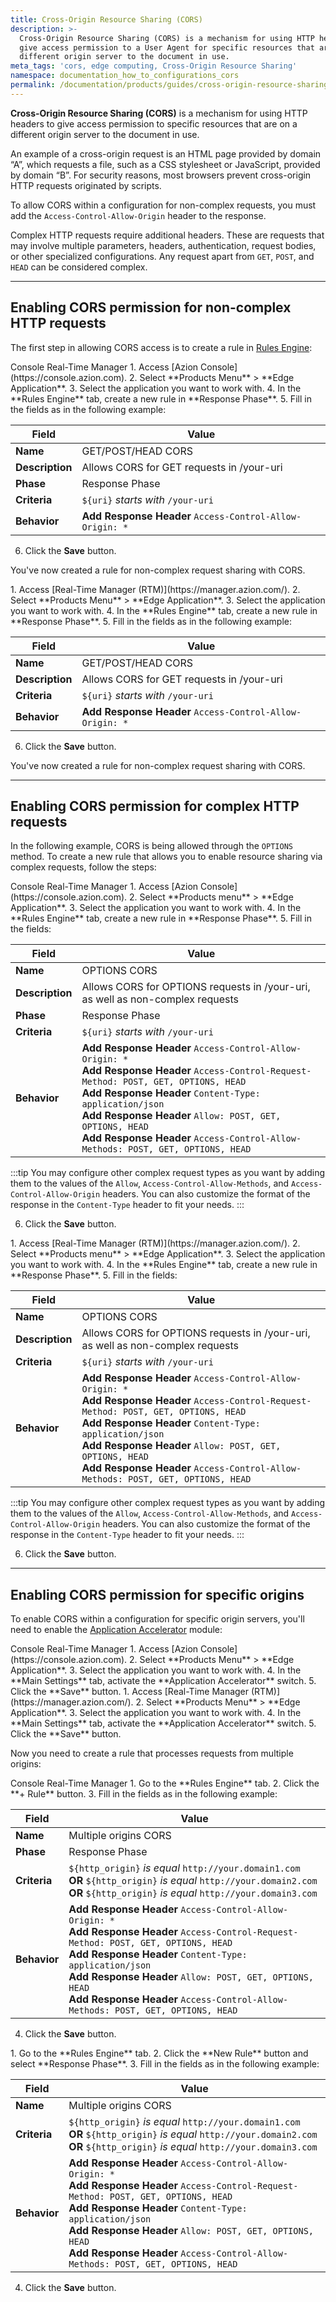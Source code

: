 ```yaml
---
title: Cross-Origin Resource Sharing (CORS)
description: >-
  Cross-Origin Resource Sharing (CORS) is a mechanism for using HTTP headers to
  give access permission to a User Agent for specific resources that are on a
  different origin server to the document in use.
meta_tags: 'cors, edge computing, Cross-Origin Resource Sharing'
namespace: documentation_how_to_configurations_cors
permalink: /documentation/products/guides/cross-origin-resource-sharing-cors/
---
```



<InterfaceNote />

**Cross-Origin Resource Sharing (CORS)** is a mechanism for using HTTP headers to give access permission to specific resources that are on a different origin server to the document in use.

An example of a cross-origin request is an HTML page provided by domain “A”, which requests a file, such as a CSS stylesheet or JavaScript, provided by domain “B”. For security reasons, most browsers prevent cross-origin HTTP requests originated by scripts.

To allow CORS within a configuration for non-complex requests, you must add the `Access-Control-Allow-Origin` header to the response.

Complex HTTP requests require additional headers. These are requests that may involve multiple parameters, headers, authentication, request bodies, or other specialized configurations. Any request apart from `GET`, `POST`, and `HEAD` can be considered complex.

---

## Enabling CORS permission for non-complex HTTP requests

The first step in allowing CORS access is to create a rule in [Rules Engine](/en/documentation/products/build/edge-application/rules-engine/):

<Tabs client:visible>
    <Fragment slot="tab.console">Console</Fragment>
    <Fragment slot="tab.rtm">Real-Time Manager</Fragment>
<Fragment slot="panel.console">
1. Access [Azion Console](https://console.azion.com).
2. Select **Products Menu** > **Edge Application**.
3. Select the application you want to work with.
4. In the **Rules Engine** tab, create a new rule in **Response Phase**.
5. Fill in the fields as in the following example:

| Field | Value |
|-----------|------|
| **Name** | GET/POST/HEAD CORS |
| **Description** | Allows CORS for GET requests in /your-uri |
| **Phase** | Response Phase |
| **Criteria** | `${uri}` *starts with* `/your-uri` |
| **Behavior** | **Add Response Header** `Access-Control-Allow-Origin: *` |

6. Click the **Save** button.

You've now created a rule for non-complex request sharing with CORS.
</Fragment>

<Fragment slot="panel.rtm">
1. Access [Real-Time Manager (RTM)](https://manager.azion.com/).
2. Select **Products Menu** > **Edge Application**.
3. Select the application you want to work with.
4. In the **Rules Engine** tab, create a new rule in **Response Phase**.
5. Fill in the fields as in the following example:

| Field | Value |
|-----------|------|
| **Name** | GET/POST/HEAD CORS |
| **Description** | Allows CORS for GET requests in /your-uri |
| **Criteria** | `${uri}` *starts with* `/your-uri` |
| **Behavior** | **Add Response Header** `Access-Control-Allow-Origin: *` |

6. Click the **Save** button.

You've now created a rule for non-complex request sharing with CORS.
</Fragment>

</Tabs>

---

## Enabling CORS permission for complex HTTP requests

In the following example, CORS is being allowed through the `OPTIONS` method. To create a new rule that allows you to enable resource sharing via complex requests, follow the steps:

<Tabs client:visible>
    <Fragment slot="tab.console">Console</Fragment>
    <Fragment slot="tab.rtm">Real-Time Manager</Fragment>

<Fragment slot="panel.console">
1. Access [Azion Console](https://console.azion.com).
2. Select **Products menu** > **Edge Application**.
3. Select the application you want to work with.
4. In the **Rules Engine** tab, create a new rule in **Response Phase**.
5. Fill in the fields:

| Field | Value |
|-----------|------|
| **Name** | OPTIONS CORS |
| **Description** | Allows CORS for OPTIONS requests in /your-uri, as well as non-complex requests |
| **Phase** | Response Phase |
| **Criteria** | `${uri}` *starts with* `/your-uri` |
| **Behavior** | **Add Response Header** `Access-Control-Allow-Origin: *`<br />**Add Response Header** `Access-Control-Request-Method: POST, GET, OPTIONS, HEAD`<br />**Add Response Header** `Content-Type: application/json`<br />**Add Response Header** `Allow: POST, GET, OPTIONS, HEAD`<br />**Add Response Header** `Access-Control-Allow-Methods: POST, GET, OPTIONS, HEAD` |

:::tip
You may configure other complex request types as you want by adding them to the values of the `Allow`, `Access-Control-Allow-Methods`, and `Access-Control-Allow-Origin` headers. You can also customize the format of the response in the `Content-Type` header to fit your needs.
:::

6. Click the **Save** button.
</Fragment>

<Fragment slot="panel.rtm">
1. Access [Real-Time Manager (RTM)](https://manager.azion.com/).
2. Select **Products menu** > **Edge Application**.
3. Select the application you want to work with.
4. In the **Rules Engine** tab, create a new rule in **Response Phase**.
5. Fill in the fields:

| Field | Value |
|-----------|------|
| **Name** | OPTIONS CORS |
| **Description** | Allows CORS for OPTIONS requests in /your-uri, as well as non-complex requests |
| **Criteria** | `${uri}` *starts with* `/your-uri` |
| **Behavior** | **Add Response Header** `Access-Control-Allow-Origin: *`<br />**Add Response Header** `Access-Control-Request-Method: POST, GET, OPTIONS, HEAD`<br />**Add Response Header** `Content-Type: application/json`<br />**Add Response Header** `Allow: POST, GET, OPTIONS, HEAD`<br />**Add Response Header** `Access-Control-Allow-Methods: POST, GET, OPTIONS, HEAD` |

:::tip
You may configure other complex request types as you want by adding them to the values of the `Allow`, `Access-Control-Allow-Methods`, and `Access-Control-Allow-Origin` headers. You can also customize the format of the response in the `Content-Type` header to fit your needs.
:::

6. Click the **Save** button.
</Fragment>

</Tabs>

---

## Enabling CORS permission for specific origins

To enable CORS within a configuration for specific origin servers, you'll need to enable the [Application Accelerator](/en/documentation/products/build/edge-application/application-accelerator/) module:

<Tabs client:visible>
    <Fragment slot="tab.console">Console</Fragment>
    <Fragment slot="tab.rtm">Real-Time Manager</Fragment>

<Fragment slot="panel.console">
1. Access [Azion Console](https://console.azion.com).
2. Select **Products Menu** > **Edge Application**.
3. Select the application you want to work with.
4. In the **Main Settings** tab, activate the **Application Accelerator** switch.
5. Click the **Save** button.
</Fragment>

<Fragment slot="panel.rtm">
1. Access [Real-Time Manager (RTM)](https://manager.azion.com/).
2. Select **Products Menu** > **Edge Application**.
3. Select the application you want to work with.
4. In the **Main Settings** tab, activate the **Application Accelerator** switch.
5. Click the **Save** button.
</Fragment>

</Tabs>

Now you need to create a rule that processes requests from multiple origins:

<Tabs client:visible>
    <Fragment slot="tab.console">Console</Fragment>
    <Fragment slot="tab.rtm">Real-Time Manager</Fragment>

<Fragment slot="panel.console">
1. Go to the **Rules Engine** tab. 
2. Click the **+ Rule** button.
3. Fill in the fields as in the following example:

| Field | Value |
|-----------|------|
| **Name** | Multiple origins CORS |
| **Phase** | Response Phase |
| **Criteria** | `${http_origin}` *is equal* `http://your.domain1.com`<br />**OR** `${http_origin}` *is equal* `http://your.domain2.com`<br />**OR** `${http_origin}` *is equal* `http://your.domain3.com` |
| **Behavior** | **Add Response Header** `Access-Control-Allow-Origin: *`<br />**Add Response Header** `Access-Control-Request-Method: POST, GET, OPTIONS, HEAD`<br />**Add Response Header** `Content-Type: application/json`<br />**Add Response Header** `Allow: POST, GET, OPTIONS, HEAD`<br />**Add Response Header** `Access-Control-Allow-Methods: POST, GET, OPTIONS, HEAD` |

4. Click the **Save** button.
</Fragment>

<Fragment slot="panel.rtm">
1. Go to the **Rules Engine** tab. 
2. Click the **New Rule** button and select **Response Phase**.
3. Fill in the fields as in the following example:

| Field | Value |
|-----------|------|
| **Name** | Multiple origins CORS |
| **Criteria** | `${http_origin}` *is equal* `http://your.domain1.com`<br />**OR** `${http_origin}` *is equal* `http://your.domain2.com`<br />**OR** `${http_origin}` *is equal* `http://your.domain3.com` |
| **Behavior** | **Add Response Header** `Access-Control-Allow-Origin: *`<br />**Add Response Header** `Access-Control-Request-Method: POST, GET, OPTIONS, HEAD`<br />**Add Response Header** `Content-Type: application/json`<br />**Add Response Header** `Allow: POST, GET, OPTIONS, HEAD`<br />**Add Response Header** `Access-Control-Allow-Methods: POST, GET, OPTIONS, HEAD` |

4. Click the **Save** button.
</Fragment>

</Tabs>


